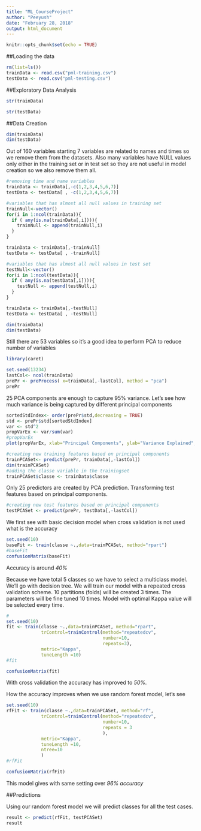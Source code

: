 ```yaml
---
title: "ML_CourseProject"
author: "Peeyush"
date: "February 28, 2018"
output: html_document
---
```


```r

knitr::opts_chunk$set(echo = TRUE)
```

##Loading the data

```r
rm(list=ls())
trainData <- read.csv("pml-training.csv")
testData <- read.csv("pml-testing.csv")

```

##Exploratory Data Analysis
```r
str(trainData)
```

```r
str(testData)
```

##Data Creation

```r
dim(trainData)
dim(testData)
```

Out of 160 variables starting 7 variables are related to names and times so we remove them from the datasets. Also many variables have NULL values only either in the training set or in test set so they are not useful in model creation so we also remove them all. 


```r
#removing time and name variables 
trainData <- trainData[,-c(1,2,3,4,5,6,7)]
testData <- testData[ , -c(1,2,3,4,5,6,7)]

#variables that has almost all null values in training set
trainNull<-vector()
for(i in 1:ncol(trainData)){
  if ( any(is.na(trainData[,i]))){
    trainNull <- append(trainNull,i)
  }
}

trainData <- trainData[,-trainNull]
testData <- testData[ , -trainNull]

#variables that has almost all null values in test set
testNull<-vector()
for(i in 1:ncol(testData)){
  if ( any(is.na(testData[,i]))){
    testNull <- append(testNull,i)
  }
}

trainData <- trainData[,-testNull]
testData <- testData[ , -testNull]

```

```r
dim(trainData)
dim(testData)

```
Still there are 53 variables so it's a good idea to perform PCA to reduce number of variables

```r
library(caret)

set.seed(13234)
lastCol<- ncol(trainData)
prePr <- preProcess( x=trainData[,-lastCol], method = "pca")
prePr
```

25 PCA components are enough to capture 95% variance. Let's see how much variance is being captured by different principal components

```r
sortedStdIndex<- order(prePr$std,decreasing = TRUE)
std <- prePr$std[sortedStdIndex]
var <- std^2
propVarEx <- var/sum(var)
#propVarEx
plot(propVarEx, xlab="Principal Components", ylab="Variance Explained", main="Variance Explained by Principal Components")

```

```r
#creating new training features based on principal components
trainPCASet<- predict(prePr, trainData[,-lastCol])
dim(trainPCASet)
#adding the classe variable in the trainingset
trainPCASet$classe <- trainData$classe
```
Only 25 predictors are created by PCA prediction. Transforming test features based on principal components. 

```r
#creating new test features based on principal components
testPCASet <- predict(prePr, testData[,-lastCol])
```
We first see with basic decision model when cross validation is not used what is the accuracy
```r
set.seed(10)
baseFit <- train(classe ~.,data=trainPCASet, method="rpart")
#baseFit
confusionMatrix(baseFit)
```
Accuracy is around *40%* 

Because we have total 5 classes so we have to select a multiclass model. We'll go with decision tree. We will train our model with a repeated cross validation scheme. 10 partitions (folds) will be created 3 times. The parameters will be fine tuned 10 times. Model with optimal Kappa value will be selected every time.   


```r
#
set.seed(10)
fit <- train(classe ~.,data=trainPCASet, method="rpart",
             trControl=trainControl(method="repeatedcv",
                                    number=10,
                                    repeats=3),
             metric="Kappa",
             tuneLength =10) 
#fit

confusionMatrix(fit)
```
With cross validation the accuracy has improved to *50%.*

How the accuracy improves when we use random forest model, let's see
```r
set.seed(10)
rfFit <- train(classe ~.,data=trainPCASet, method="rf",
             trControl=trainControl(method="repeatedcv",
                                    number=10,
                                    repeats = 3
                                    ),
             metric="Kappa",
             tuneLength =10,
             ntree=10
             ) 
#rfFit

confusionMatrix(rfFit)
```
This model gives with same setting over *96% accuracy*

##Predictions

Using our random forest model we will predict classes  for all the test cases.

```r
result <- predict(rfFit, testPCASet)
result

```
